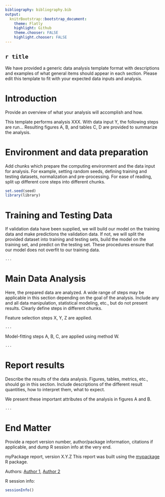 ```yaml
---
bibliography: bibliography.bib
output:
  knitrBootstrap::bootstrap_document:
    theme: Flatly
    highlight: Github
    theme.chooser: FALSE
    highlight.chooser: FALSE
---
```


`r title`
---------------------------------------

We have provided a generic data analysis template format with descriptions and examples of what general items should appear in each section. Please edit this template to 
fit with your expected data inputs and analysis.


# Introduction

Provide an overview of what your analysis will accomplish and how.

This template performs analysis XXX. With data input Y, the following steps are run... Resulting figures A, B, and tables C, D are provided to summarize the analysis.

# Environment and data preparation

Add chunks which prepare the computing environment and the data input for analysis. For example, setting random seeds, defining training and testing datasets, normalization and pre-processing.
For ease of reading, split up different core steps into different chunks.

```r
set.seed(seed)
library(library)
```

# Training and Testing Data

If validation data have been supplied, we will build our model on the training data and make predictions the validation data. If not, we will split the provided dataset
into training and testing sets, build the model on the training set, and predict on the testing set. These procedures ensure that our model does not overfit to our 
training data.

```r

...

```


# Main Data Analysis

Here, the prepared data are analyzed. A wide range of steps may be applicable in this section depending on the goal of the analysis. Include any and all data manipulation, 
statistical modeling, etc., but do not present results. Clearly define steps in different chunks.

Feature selection steps X, Y, Z are applied.
```r

...

```

Model-fitting steps A, B, C, are applied using method W.
```r

...

```

# Report results

Describe the results of the data analysis. Figures, tables, metrics, etc., should go in this section. Include descriptions of the different result quantities, how to 
interpret them, what to expect.

We present these important attributes of the analysis in figures A and B.

```r

...

```

# End Matter

Provide a report version number, author/package information, citations if applicable, and dump R session info at the very end.

myPackage report, version X.Y.Z
This report was built using the [mypackage](https://mypackage) R package.

Authors: [Author 1](http://author1.website), [Author 2](http://author2.website)

R session info:

```r
sessionInfo()
```